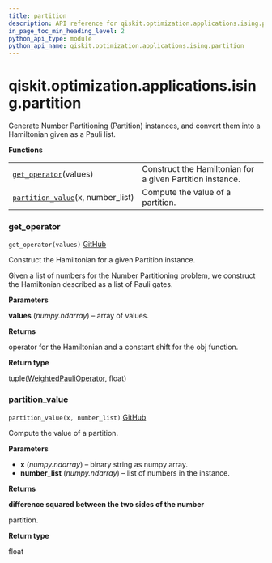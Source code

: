 ```yaml
---
title: partition
description: API reference for qiskit.optimization.applications.ising.partition
in_page_toc_min_heading_level: 2
python_api_type: module
python_api_name: qiskit.optimization.applications.ising.partition
---
```


<span id="qiskit-optimization-applications-ising-partition" />

# qiskit.optimization.applications.ising.partition

Generate Number Partitioning (Partition) instances, and convert them into a Hamiltonian given as a Pauli list.

**Functions**

|                                                                                                                                                                            |                                                           |
| -------------------------------------------------------------------------------------------------------------------------------------------------------------------------- | --------------------------------------------------------- |
| [`get_operator`](#qiskit.optimization.applications.ising.partition.get_operator "qiskit.optimization.applications.ising.partition.get_operator")(values)                   | Construct the Hamiltonian for a given Partition instance. |
| [`partition_value`](#qiskit.optimization.applications.ising.partition.partition_value "qiskit.optimization.applications.ising.partition.partition_value")(x, number\_list) | Compute the value of a partition.                         |

### get\_operator

<span id="qiskit.optimization.applications.ising.partition.get_operator" />

`get_operator(values)` [GitHub](https://github.com/qiskit-community/qiskit-aqua/tree/stable/0.9/qiskit/optimization/applications/ising/partition.py "view source code")

Construct the Hamiltonian for a given Partition instance.

Given a list of numbers for the Number Partitioning problem, we construct the Hamiltonian described as a list of Pauli gates.

**Parameters**

**values** (*numpy.ndarray*) – array of values.

**Returns**

operator for the Hamiltonian and a constant shift for the obj function.

**Return type**

tuple([WeightedPauliOperator](qiskit.aqua.operators.legacy.WeightedPauliOperator "qiskit.aqua.operators.legacy.WeightedPauliOperator"), float)

### partition\_value

<span id="qiskit.optimization.applications.ising.partition.partition_value" />

`partition_value(x, number_list)` [GitHub](https://github.com/qiskit-community/qiskit-aqua/tree/stable/0.9/qiskit/optimization/applications/ising/partition.py "view source code")

Compute the value of a partition.

**Parameters**

*   **x** (*numpy.ndarray*) – binary string as numpy array.
*   **number\_list** (*numpy.ndarray*) – list of numbers in the instance.

**Returns**

**difference squared between the two sides of the number**

partition.

**Return type**

float

